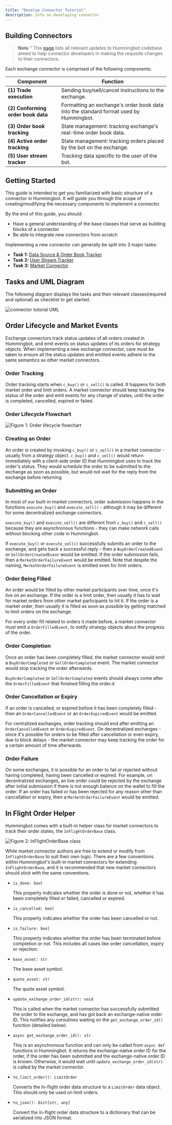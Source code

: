```yaml
---
title: "Develop Connector Tutorial"
description: Info on developing connector
---
```


## Building Connectors

> **Note** " This [page](https://www.notion.so/hummingbot/a26c8bcf30284535b0e5689d45a4fe88?v=869e73f78f0b426288476a2abda20f2c) lists all relevant updates to Hummingbot codebase aimed to help connector developers in making the requisite changes to their connectors.

Each exchange connector is comprised of the following components:

| Component                          | Function                                                                              |
| ---------------------------------- | ------------------------------------------------------------------------------------- |
| **(1) Trade execution**            | Sending buy/sell/cancel instructions to the exchange.                                 |
| **(2) Conforming order book data** | Formatting an exchange's order book data into the standard format used by Hummingbot. |
| **(3) Order book tracking**        | State management: tracking exchange's real-time order book data.                      |
| **(4) Active order tracking**      | State management: tracking orders placed by the bot on the exchange.                  |
| **(5) User stream tracker**        | Tracking data specific to the user of the bot.                                        |

## Getting Started

This guide is intended to get you familiarized with basic structure of a connector in Hummingbot. It will guide you through the scope of creating/modifying the necessary components to implement a connector.

By the end of this guide, you should:

- Have a general understanding of the base classes that serve as building blocks of a connector
- Be able to integrate new connectors from scratch

Implementing a new connector can generally be split into 3 major tasks:

- **Task 1:** [Data Source & Order Book Tracker](../task1)
- **Task 2:** [User Stream Tracker](../task2)
- **Task 3:** [Market Connector](../task3)

## Tasks and UML Diagram

The following diagram displays the tasks and their relevant classes(required and optional) as checklist to get started.

![connector tutorial UML](connector-tutorial-uml.png)

## Order Lifecycle and Market Events

Exchange connectors track status updates of all orders created in Hummingbot, and emit events on status updates of its orders for strategy objects. When implementing a new exchange connector, care must be taken to ensure all the status updates and emitted events adhere to the same semantics as other market connectors.

### Order Tracking

Order tracking starts when `c_buy()` or `c_sell()` is called. It happens for both market order and limit orders. A market connector should keep tracking the status of the order and emit events for any change of states, until the order is completed, cancelled, expired or failed.

### Order Lifecycle Flowchart

![Figure 1: Order lifecycle flowchart](/img/connector-order-lifecycle.svg)

### Creating an Order

An order is created by invoking `c_buy()` or `c_sell()` in a market connector - usually from a strategy object. `c_buy()` and `c_sell()` would return immediately with a client-side order ID that Hummingbot uses to track the order's status. They would schedule the order to be submitted to the exchange as soon as possible, but would not wait for the reply from the exchange before returning.

### Submitting an Order

In most of our built-in market connectors, order submission happens in the functions `execute_buy()` and `execute_sell()` - although it may be different for some decentralized exchange connectors.

`execute_buy()` and `execute_sell()` are different from `c_buy()` and `c_sell()` because they are asynchronous functions - they can make network calls without blocking other code in Hummingbot.

If `execute_buy()` or `execute_sell()` successfully submits an order to the exchange, and gets back a successful reply - then a `BuyOrderCreatedEvent` or `SellOrderCreatedEvent` would be emitted. If the order submission fails, then a `MarketOrderFailureEvent` would be emitted. Note that despite the naming, `MarketOrderFailureEvent` is emitted even for limit orders.

### Order Being Filled

An order would be filled by other market participants over time, once it's live on an exchange. If the order is a limit order, then usually it has to wait for market orders from other market participants to hit it. If the order is a market order, then usually it is filled as soon as possible by getting matched to limit orders on the exchange.

For every order fill related to orders it made before, a market connector must emit a `OrderFilledEvent`, to notify strategy objects about the progress of the order.

### Order Completion

Once an order has been completely filled, the market connector would emit a `BuyOrderCompleted` or `SellOrderCompleted` event. The market connector would stop tracking the order afterwards.

`BuyOrderCompleted` or `SellOrderCompleted` events should always come after the `OrderFilledEvent` that finished filling the order.d

### Order Cancellation or Expiry

If an order is cancelled, or expired before it has been completely filled - then an `OrderCancelledEvent` or an `OrderExpiredEvent` would be emitted.

For centralized exchanges, order tracking should end after emitting an `OrderCancelledEvent` or `OrderExpiredEvent`. On decentralized exchanges - since it's possible for orders to be filled after cancellation or even expiry, due to block delays - the market connector may keep tracking the order for a certain amount of time afterwards.

### Order Failure

On some exchanges, it is possible for an order to fail or rejected without having completed, having been cancelled or expired. For example, on decentralized exchanges, an live order could be rejected by the exchange after initial submission if there is not enough balance on the wallet to fill the order. If an order has failed or has been rejected for any reason other than cancellation or expiry, then a `MarketOrderFailureEvent` would be emitted.

## In Flight Order Helper

Hummingbot comes with a built-in helper class for market connectors to track their order states, the `InFlightOrderBase` class.

![Figure 2: InFlightOrderBase class](/img/connector-in-flight-uml.svg)

While market connector authors are free to extend or modify from `InFlightOrderBase` to suit their own logic. There are a few conventions within Hummingbot's built-in market connectors for extending `InFlightOrderBase`, and it is recommended that new market connectors should stick with the same conventions.

- `is_done: bool`

  This property indicates whether the order is done or not, whether it has been completely filled or failed, cancelled or expired.

- `is_cancelled: bool`

  This property indicates whether the order has been cancelled or not.

- `is_failure: bool`

  This property indicates whether the order has been terminated before completion or not. This includes all cases like order cancellation, expiry or rejection.

- `base_asset: str`

  The base asset symbol.

- `quote_asset: str`

  The quote asset symbol.

- `update_exchange_order_id(str): void`

  This is called when the market connector has successfully submitted the order to the exchange, and has got back an exchange-native order ID. This notifies any coroutines waiting on the `get_exchange_order_id()` function (detailed below\).

- `async get_exchange_order_id(): str`

  This is an asynchronous function and can only be called from `async def` functions in Hummingbot. It returns the exchange-native order ID for the order, if the order has been submitted and the exchange-native order ID is known. Otherwise, it would wait until `update_exchange_order_id(str)` is called by the market connector.

- `to_limit_order(): LimitOrder`

  Converts the in-flight order data structure to a `LimitOrder` data object. This should only be used on limit orders.

- `to_json(): Dict[str, any]`

  Convert the in-flight order data structure to a dictionary that can be serialized into JSON format.
